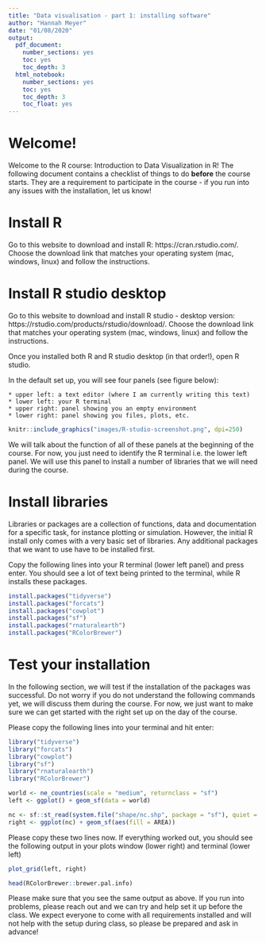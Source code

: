 ```yaml
---
title: "Data visualisation - part 1: installing software"
author: "Hannah Meyer"
date: "01/08/2020"
output:
  pdf_document:
    number_sections: yes
    toc: yes
    toc_depth: 3
  html_notebook:
    number_sections: yes
    toc: yes
    toc_depth: 3
    toc_float: yes
---
```


# Welcome!
Welcome to the R course: Introduction to Data Visualization in R!
The following document contains a checklist of things to do **before** the
course starts. They are a requirement to participate in the course - if
you run into any issues with the installation, let us know! 

# Install R
Go to this website to download and install R: https://cran.rstudio.com/.
Choose the download link that matches your operating system (mac, windows,
linux) and follow the instructions.

# Install R studio desktop 
Go to this website to download and install R studio - desktop version:
https://rstudio.com/products/rstudio/download/.
Choose the download link that matches your operating system (mac, windows,
linux) and follow the instructions.

Once you installed both R and R studio desktop (in that order!), open 
R studio. 

In the default set up, you will see four panels (see figure below):

    * upper left: a text editor (where I am currently writing this text)
    * lower left: your R terminal
    * upper right: panel showing you an empty environment
    * lower right: panel showing you files, plots, etc.
 

```r
knitr::include_graphics("images/R-studio-screenshot.png", dpi=250)
``` 
We will talk about the function of all of these panels at the beginning of
the course. For now, you just need to identify the R terminal i.e. the lower
left panel. We will use this panel to install a  number of libraries that we
will need during the course.

# Install libraries
Libraries or packages are a collection of functions, data and documentation
for a specific task, for instance plotting or simulation.
However, the initial R install only comes with a very basic set of
libraries. Any additional packages that we want to use have to be installed 
first.

Copy the following lines into your R terminal (lower left panel) and press
enter. You should see a lot of text being printed to the terminal, while R
installs these packages.

```r
install.packages("tidyverse")
install.packages("forcats")
install.packages("cowplot")
install.packages("sf")
install.packages("rnaturalearth")
install.packages("RColorBrewer")
```

# Test your installation
In the following section, we will test if the installation of the packages
was successful. Do not worry if you do not understand the following commands
yet, we will discuss them during the course. For now, we just want to make sure
we can get started with the right set up on the day of the course.

Please copy the following lines into your terminal and hit enter:

```r
library("tidyverse")
library("forcats")
library("cowplot")
library("sf")
library("rnaturalearth")
library("RColorBrewer")

world <- ne_countries(scale = "medium", returnclass = "sf")
left <- ggplot() + geom_sf(data = world)

nc <- sf::st_read(system.file("shape/nc.shp", package = "sf"), quiet = TRUE)
right <- ggplot(nc) + geom_sf(aes(fill = AREA))
```

Please copy these two lines now. If everything worked out, you should see the
following output in your plots window (lower right) and terminal (lower left) 
```r
plot_grid(left, right)

head(RColorBrewer::brewer.pal.info)
```

Please make sure that you see the same output as above. If you run into
problems, please reach out and we can try and help set it up before the class.
We expect everyone to come with all requirements installed and will not help
with the setup during class, so please be prepared and ask in advance!
